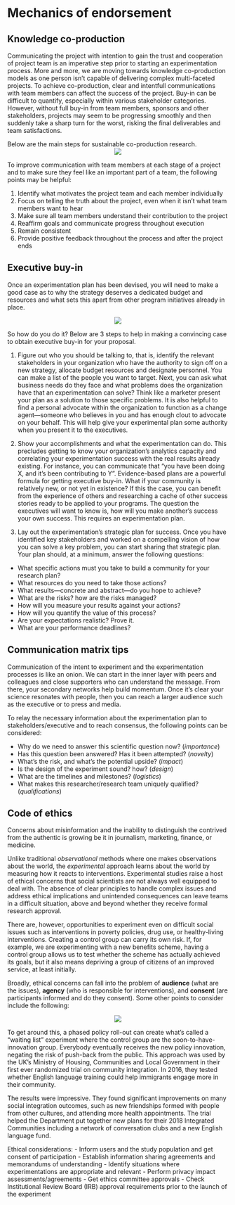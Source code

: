# Mechanics of endorsement

## Knowledge co-production 

Communicating the project with intention to gain the trust and cooperation of project team is an imperative step prior to starting an experimentation process. More and more, we are moving towards knowledge co-production models as one person isn't capable of delivering complex multi-faceted projects. To achieve co-production, clear and intentfull communications with team members can affect the success of the project. Buy-in can be difficult to quantify, especially within various stakeholder categories. However, without full buy-in from team members, sponsors and other stakeholders, projects may seem to be progressing smoothly and then suddenly take a sharp turn for the worst, risking the final deliverables and team satisfactions. 

Below are the main steps for sustainable co-production research.
<center>
![](fig/team-co-production.png)
</center>



To improve communication with team members at each stage of a project and to make sure they feel like an important part of a team, the following points may be helpful:

1. Identify what motivates the project team and each member individually
2. Focus on telling the truth about the project, even when it isn't what team members want to hear 
3. Make sure all team members understand their contribution to the project
4. Reaffirm goals and communicate progress throughout execution
5. Remain consistent
6. Provide positive feedback throughout the process and after the project ends

## Executive buy-in

Once an experimentation plan has been devised, you will need to make a good case as to why the strategy deserves a dedicated budget and resources and what sets this apart from other program initiatives already in place. 

<center>
![](fig/buy-in.png)
</center>

So how do you do it? Below are 3 steps to help in making a convincing case to obtain executive buy-in for your proposal. 

1. Figure out who you should be talking to, that is, identify the relevant stakeholders in your organization who have the authority to sign off on a new strategy, allocate budget resources and designate personnel. You can make a list of the people you want to target. Next, you can ask what business needs do they face and what problems does the organization have that an experimentation can solve? Think like a marketer present your plan as a solution to those specific problems. It is also helpful to find a personal advocate within the organization to function as a change agent—someone who believes in you and has enough clout to advocate on your behalf. This will help give your experimental plan some authority when you present it to the executives.


2. Show your accomplishments and what the experimentation can do. This precludes getting to know your organization's analytics capacity and correlating your experimentation success with the real results already existing. For instance, you can communicate that “you have been doing X, and it's been contributing to Y”. Evidence-based plans are a powerful formula for getting executive buy-in.  What if your community is relatively new, or not yet in existence? If this the case, you can benefit from the experience of others and researching a cache of other success stories ready to be applied to your programs. The question the executives will want to know is, how will you make another's success your own success. This requires an experimentation plan.

3. Lay out the experimentation's strategic plan for success. Once you have identified key stakeholders and worked on a compelling vision of how you can solve a key problem, you can start sharing that strategic plan. Your plan should, at a minimum, answer the following questions:

- What specific actions must you take to build a community for your research plan?
- What resources do you need to take those actions?
- What results—concrete and abstract—do you hope to achieve?
- What are the risks? how are the risks managed?
- How will you measure your results against your actions?
- How will you quantify the value of this process?
- Are your expectations realistic? Prove it.
- What are your performance deadlines?


## Communication matrix tips

Communication of the intent to experiment and the experimentation processes is like an onion. We can start in the inner layer with peers and colleagues and close supporters who can understand the message. From there, your secondary networks help build momentum. Once it's clear your science resonates with people, then you can reach a larger audience such as the executive or to press and media. 

To relay the necessary information about the experimentation plan to stakeholders/executive and to reach consensus, the following points can be considered:

- Why do we need to answer this scientific question now? (_importance_)
- Has this question been answered? Has it been attempted? (_novelty_)
- What’s the risk, and what's the potential upside? (_impact_)
- Is the design of the experiment sound? how? (_design_)
- What are the timelines and milestones? (_logistics_)
- What makes this researcher/research team uniquely qualified? (_qualifications_)

## Code of ethics

Concerns about misinformation and the inability to distinguish the contrived from the authentic is growing be it in journalism, marketing, finance, or medicine.

Unlike traditional _observational_ methods where one makes observations about the world, the  _experimental_ approach learns about the world by measuring how it reacts to interventions. Experimental studies raise a host of ethical concerns that social scientists are not always well equipped to deal with. The absence of clear principles to handle complex issues and address ethical implications and unintended consequences can leave teams in a difficult situation, above and beyond whether they receive formal research approval.

There are, however, opportunities to experiment even on difficult social issues such as interventions in poverty policies, drug use, or healthy-living interventions. Creating a control group can carry its own risk. If, for example, we are experimenting with a new benefits scheme, having a control group allows us to test whether the scheme has actually achieved its goals, but it also means depriving a group of citizens of an improved service, at least initially. 

Broadly, ethical concerns can fall into the problem of **audience** (what are the issues), **agency** (who is responsible for interventions), and **consent** (are participants informed and do they consent). Some other points to consider include the following:


<center>
![](fig/CodeOfEthics.jpg)
</center>

To get around this, a phased policy roll-out can create what’s called a “waiting list” experiment where the control group are the soon-to-have-innovation group. Everybody eventually receives the new policy innovation, negating the risk of push-back from the public. This approach was used by the UK’s Ministry of Housing, Communities and Local Government in their first ever randomized trial on community integration. In 2016, they tested whether English language training could help immigrants engage more in their community.

The results were impressive. They found significant improvements on many social integration outcomes, such as new friendships formed with people from other cultures, and attending more health appointments. The trial helped the Department put together new plans for their 2018 Integrated Communities including a network of conversation clubs and a new English language fund. 

Ethical considerations:
- Inform users and the study population and get consent of participation
- Establish information sharing agreements and memorandums of understanding
- Identify situations where experimentations are appropriate and relevant
- Perform privacy impact assessments/agreements
- Get ethics committee approvals
- Check Institutional Review Board (IRB) approval requirements prior to the launch of the experiment

